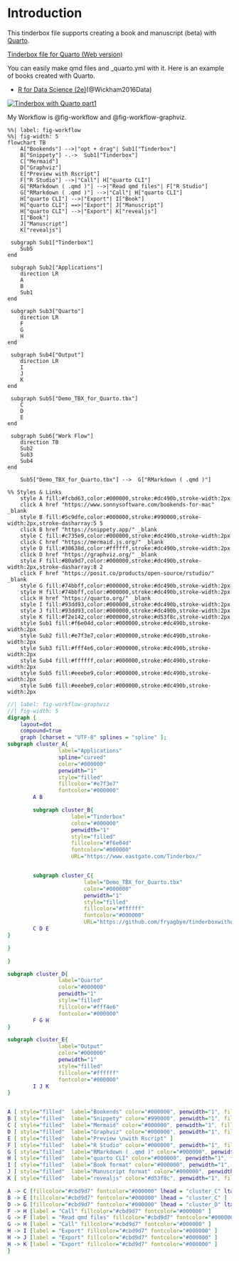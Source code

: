 

# Introduction { .unnumbered }

This tinderbox file supports creating a book and manuscript (beta) with [Quarto](https://quarto.org/).

[Tinderbox file for Quarto (Web version)](https://fryagbye.quarto.pub/tinderbox-file-for-quarto/)

You can easily make qmd files and _quarto.yml with it. 
Here is an example of books created with Quarto.


* [R for Data Science (2e)](https://r4ds.hadley.nz/)(@Wickham2016Data)


[![Tinderbox with Quarto part1](screenshots/youtube_opening.png)](https://youtu.be/4BEroHg-F8Y)

My Workflow is @fig-workflow and @fig-workflow-graphviz.
<br>

::: {layout-ncol=2}



```mermaid
%%| label: fig-workflow
%%| fig-width: 5
flowchart TB
    A["Bookends"] -->|"opt + drag"| Sub1["Tinderbox"]
    B["Snippety"] -.->  Sub1["Tinderbox"]
    C["Mermaid"]
    D["Graphviz"]
    E["Preview with Rscript"]
    F["R Studio"] -->|"Call"| H["quarto CLI"]
    G["RMarkdown ( .qmd )"] -->|"Read qmd files"| F["R Studio"]
    G["RMarkdown ( .qmd )"] -->|"Call"| H["quarto CLI"]
    H["quarto CLI"] -->|"Export"| I["Book"]
    H["quarto CLI"] ==>|"Export"| J["Manuscript"]
    H["quarto CLI"] -->|"Export"| K["revealjs"]
    I["Book"]
    J["Manuscript"]
    K["revealjs"]

 subgraph Sub1["Tinderbox"]
    Sub5
end 

 subgraph Sub2["Applications"]
    direction LR
    A
    B
    Sub1
end 

 subgraph Sub3["Quarto"]
    direction LR
    F
    G
    H
end 

 subgraph Sub4["Output"]
    direction LR
    I
    J
    K
end 

 subgraph Sub5["Demo_TBX_for_Quarto.tbx"]
    C
    D
    E
end 

 subgraph Sub6["Work Flow"]
    direction TB
    Sub2
    Sub3
    Sub4
end 

    Sub5["Demo_TBX_for_Quarto.tbx"] -->  G["RMarkdown ( .qmd )"]

%% Styles & Links
    style A fill:#fcbd63,color:#000000,stroke:#dc490b,stroke-width:2px
    click A href "https://www.sonnysoftware.com/bookends-for-mac" _blank
    style B fill:#5c9dfe,color:#000000,stroke:#990000,stroke-width:2px,stroke-dasharray:5 5 
    click B href "https://snippety.app/" _blank
    style C fill:#c735e9,color:#000000,stroke:#dc490b,stroke-width:2px
    click C href "https://mermaid.js.org/" _blank
    style D fill:#30638d,color:#ffffff,stroke:#dc490b,stroke-width:2px
    click D href "https://graphviz.org/" _blank
    style F fill:#80a9d7,color:#000000,stroke:#dc490b,stroke-width:2px,stroke-dasharray:8 2 
    click F href "https://posit.co/products/open-source/rstudio/" _blank
    style G fill:#74bbff,color:#000000,stroke:#dc490b,stroke-width:2px
    style H fill:#74bbff,color:#000000,stroke:#dc490b,stroke-width:2px
    click H href "https://quarto.org/" _blank
    style I fill:#93dd93,color:#000000,stroke:#dc490b,stroke-width:2px
    style J fill:#93dd93,color:#000000,stroke:#dc490b,stroke-width:2px
    style K fill:#f2e142,color:#000000,stroke:#d53f8c,stroke-width:2px
    style Sub1 fill:#f6e04d,color:#000000,stroke:#dc490b,stroke-width:2px
    style Sub2 fill:#e7f3e7,color:#000000,stroke:#dc490b,stroke-width:2px
    style Sub3 fill:#fff4e6,color:#000000,stroke:#dc490b,stroke-width:2px
    style Sub4 fill:#ffffff,color:#000000,stroke:#dc490b,stroke-width:2px
    style Sub5 fill:#eeebe9,color:#000000,stroke:#dc490b,stroke-width:2px
    style Sub6 fill:#eeebe9,color:#000000,stroke:#dc490b,stroke-width:2px
```




```dot
//| label: fig-workflow-graphviz
//| fig-width: 5
digraph {
    layout=dot
    compound=true
    graph [charset = "UTF-8" splines = "spline" ];
subgraph cluster_A{
                label="Applications"
                spline="curved"
                color="#000000"
                penwidth="1"
                style="filled"
                fillcolor="#e7f3e7"
                fontcolor="#000000"
        A B 

        subgraph cluster_B{
                    label="Tinderbox"
                    color="#000000"
                    penwidth="1"
                    style="filled"
                    fillcolor="#f6e04d"
                    fontcolor="#000000"
                    URL="https://www.eastgate.com/Tinderbox/"


        subgraph cluster_C{
                        label="Demo_TBX_for_Quarto.tbx"
                        color="#000000"
                        penwidth="1"
                        style="filled"
                        fillcolor="#ffffff"
                        fontcolor="#000000"
                        URL="https://github.com/fryagbye/tinderboxwithquarto"
        C D E 
}

}

}

subgraph cluster_D{
                label="Quarto"
                color="#000000"
                penwidth="1"
                style="filled"
                fillcolor="#fff4e6"
                fontcolor="#000000"
        F G H 
}

subgraph cluster_E{
                label="Output"
                color="#000000"
                penwidth="1"
                style="filled"
                fillcolor="#ffffff"
                fontcolor="#000000"
        I J K 
}


A [ style="filled"  label="Bookends" color="#000000", penwidth="1", fillcolor="#fcbd63", fontcolor="#000000", URL="https://www.sonnysoftware.com/bookends-for-mac"]
B [ style="filled"  label="Snippety" color="#990000", penwidth="1", fillcolor="#5c9dfe", fontcolor="#000000", URL="https://snippety.app/"]
C [ style="filled"  label="Mermaid" color="#000000", penwidth="1", fillcolor="#c735e9", fontcolor="#ffffff", URL="https://mermaid.js.org/"]
D [ style="filled"  label="Graphviz" color="#000000", penwidth="1", fillcolor="#30638d", fontcolor="#ffffff", URL="https://graphviz.org/"]
E [ style="filled"  label="Preview \nwith Rscript" ]
F [ style="filled"  label="R Studio" color="#000000", penwidth="1", fillcolor="#80a9d7", fontcolor="#000000", URL="https://posit.co/products/open-source/rstudio/"]
G [ style="filled"  label="RMarkdown ( .qmd )" color="#000000", penwidth="1", fillcolor="#74bbff", fontcolor="#000000"]
H [ style="filled"  label="quarto CLI" color="#000000", penwidth="1", fillcolor="#74bbff", fontcolor="#000000", URL="https://quarto.org/"]
I [ style="filled"  label="Book format" color="#000000", penwidth="1", fillcolor="#93dd93", fontcolor="#000000"]
J [ style="filled"  label="Manuscript format" color="#000000", penwidth="1", fillcolor="#93dd93", fontcolor="#000000"]
K [ style="filled"  label="revealjs" color="#d53f8c", penwidth="1", fillcolor="#f2e142", fontcolor="#000000"]

A -> C [fillcolor="#cbd9d7" fontcolor="#000000" lhead = "cluster_C" ltail = "cluster_A" ]
B -> E [fillcolor="#cbd9d7" fontcolor="#000000" lhead = "cluster_C" ]
D -> G [fillcolor="#cbd9d7" fontcolor="#000000" lhead = "cluster_D" ltail = "cluster_C" ]
F -> H [label = "Call" fillcolor="#cbd9d7" fontcolor="#000000" ]
G -> F [label = "Read qmd files" fillcolor="#cbd9d7" fontcolor="#000000" ]
G -> H [label = "Call" fillcolor="#cbd9d7" fontcolor="#000000" ]
H -> I [label = "Export" fillcolor="#cbd9d7" fontcolor="#000000" ]
H -> J [label = "Export" fillcolor="#cbd9d7" fontcolor="#000000" ]
H -> K [label = "Export" fillcolor="#cbd9d7" fontcolor="#000000" ]
}
```



:::






